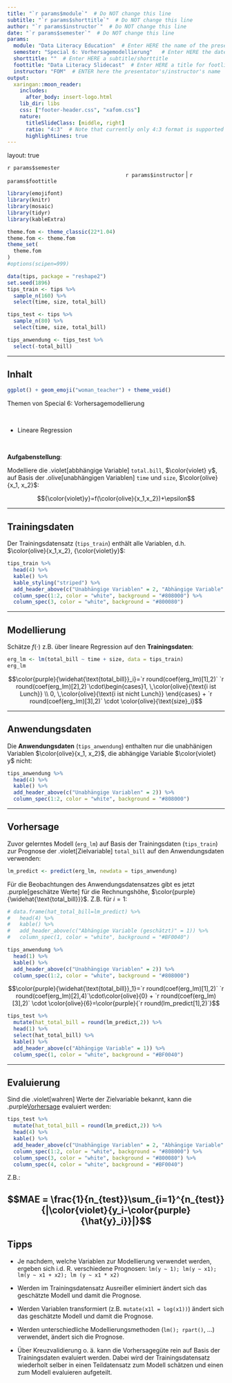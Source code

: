 ```yaml
---
title: "`r params$module`"  # Do NOT change this line
subtitle: "`r params$shorttitle`"  # Do NOT change this line
author: "`r params$instructor`"  # Do NOT change this line
date: "`r params$semester`"  # Do NOT change this line
params:
  module: "Data Literacy Education"  # Enter HERE the name of the presentation/course/module
  semester: "Special 6: Vorhersagemodellierung"   # Enter HERE the date/semester/term
  shorttitle: ""  # Enter HERE a subtitle/shorttitle
  foottitle: "Data Literacy Slidecast"  # Enter HERE a title for footline
  instructor: "FOM"  # ENTER here the presentator's/instructor's name
output:
  xaringan::moon_reader:
    includes:
      after_body: insert-logo.html
    lib_dir: libs
    css: ["footer-header.css", "xafom.css"]
    nature:
      titleSlideClass: [middle, right]
      ratio: "4:3"  # Note that currently only 4:3 format is supported
      highlightLines: true
---
```



layout: true
  
<div class="my-header"></div>

<!-- the following lines define the header and the footer line: -->
<div class="my-footer"><span>`r params$semester`    
&emsp;&emsp;&emsp;&emsp;&emsp;&emsp;
&emsp;&emsp;&emsp;&emsp;&emsp;&emsp;&emsp;&emsp;&emsp;&emsp;&emsp;&emsp;&emsp;
`r params$instructor` | `r params$foottitle` </span></div> 

<div class="footer-line"></div>



```r
library(emojifont)
library(knitr)
library(mosaic)
library(tidyr)
library(kableExtra)

theme.fom <- theme_classic(22*1.04)
theme.fom <- theme.fom
theme_set(
  theme.fom  
)
#options(scipen=999)

data(tips, package = "reshape2")
set.seed(1896)
tips_train <- tips %>%
  sample_n(160) %>%
  select(time, size, total_bill)

tips_test <- tips %>%
  sample_n(80) %>%
  select(time, size, total_bill)

tips_anwendung <- tips_test %>%
  select(-total_bill)

```

---

## Inhalt

```r
ggplot() + geom_emoji("woman_teacher") + theme_void()
```


Themen von Special 6: Vorhersagemodellierung

<br>


- Lineare Regression

<br>

**Aufgabenstellung**:

Modelliere die .violet[abbhängige Variable] `total.bill`, $\color{violet} y$,  auf Basis der .olive[unabhängigen Variablen] `time` und `size`, $\color{olive}{x_1, x_2}$:

$${\color{violet}y}=f(\color{olive}{x_1,x_2})+\epsilon$$

---

## Trainingsdaten

Der Trainingsdatensatz (`tips_train`) enthält alle Variablen, d.h. $\color{olive}{x_1,x_2}, {\color{violet}y}$:

```r
tips_train %>%
  head(4) %>%
  kable() %>%
  kable_styling("striped") %>%
  add_header_above(c("Unabhängige Variablen" = 2, "Abhängige Variable" = 1)) %>%
  column_spec(1:2, color = "white", background = "#808000") %>%
  column_spec(3, color = "white", background = "#800080")
```

---

## Modellierung

Schätze $f(\cdot)$ z.B. über lineare Regression auf den **Trainingsdaten**:

```r
erg_lm <- lm(total_bill ~ time + size, data = tips_train)
erg_lm
```

$$\color{purple}{\widehat{\text{total_bill}}_i}=`r round(coef(erg_lm)[1],2)` `r round(coef(erg_lm)[2],2)`\cdot\begin{cases}1, \,\color{olive}{\text{i ist Lunch}} \\ 0, \,\color{olive}{\text{i ist nicht Lunch}} \end{cases} + `r round(coef(erg_lm)[3],2)` \cdot \color{olive}{\text{size}_i}$$

---

## Anwendungsdaten

Die **Anwendungsdaten** (`tips_anwendung`) enthalten nur die unabhänigen Variablen $\color{olive}{x_1, x_2}$, die abhängige Variable $\color{violet} y$ nicht:

```r
tips_anwendung %>%
  head(4) %>%
  kable() %>%  
  add_header_above(c("Unabhängige Variablen" = 2)) %>%
  column_spec(1:2, color = "white", background = "#808000")
```

---

## Vorhersage

Zuvor gelerntes Modell (`erg_lm`) auf Basis der Trainingsdaten (`tips_train`) zur Prognose der .violet[Zielvariable] `total_bill` auf den Anwendungsdaten verwenden:

```r
lm_predict <- predict(erg_lm, newdata = tips_anwendung)
```

Für die Beobachtungen des Anwendungsdatensatzes gibt es jetzt .purple[geschätze Werte] für die Rechnungshöhe, $\color{purple}{\widehat{\text{total_bill}}}$. Z.B. für $i=1$:

```r
# data.frame(hat_total_bill=lm_predict) %>%
#   head(4) %>%
#   kable() %>%
#   add_header_above(c("Abhängige Variable (geschätzt)" = 1)) %>%
#   column_spec(1, color = "white", background = "#BF0040")

tips_anwendung %>%
  head(1) %>%
  kable() %>%  
  add_header_above(c("Unabhängige Variablen" = 2)) %>%
  column_spec(1:2, color = "white", background = "#808000")
```

$$\color{purple}{\widehat{\text{total_bill}}_1}=`r round(coef(erg_lm)[1],2)` `r round(coef(erg_lm)[2],4)`\cdot\color{olive}{0} + `r round(coef(erg_lm)[3],2)` \cdot \color{olive}{6}=\color{purple}{`r round(lm_predict[1],2)`}$$

```r
tips_test %>%
  mutate(hat_total_bill = round(lm_predict,2)) %>%
  head(1) %>%
  select(hat_total_bill) %>%
  kable() %>%
  add_header_above(c("Abhängige Variable" = 1)) %>%
  column_spec(1, color = "white", background = "#BF0040")
```


---

## Evaluierung

Sind die .violet[wahren] Werte der Zielvariable bekannt, kann die .purple[Vorhersage] evaluiert werden:

```r
tips_test %>%
  mutate(hat_total_bill = round(lm_predict,2)) %>%
  head(4) %>%
  kable() %>%
  add_header_above(c("Unabhängige Variablen" = 2, "Abhängige Variable" = 2)) %>%
  column_spec(1:2, color = "white", background = "#808000") %>%
  column_spec(3, color = "white", background = "#800080") %>%
  column_spec(4, color = "white", background = "#BF0040")
```

Z.B.:

$$MAE = \frac{1}{n_{test}}\sum_{i=1}^{n_{test}}{|\color{violet}{y_i-\color{purple}{\hat{y}_i}}|}$$
---

## Tipps

- Je nachdem, welche Variablen zur Modellierung verwendet werden, ergeben sich i.d. R. verschiedene Prognosen: `lm(y ~ 1); lm(y ~ x1); lm(y ~ x1 + x2); lm (y ~ x1 * x2)`

- Werden im Trainingsdatensatz Ausreißer eliminiert ändert sich das geschätzte Modell und damit die Prognose.

- Werden Variablen transformiert (z.B. `mutate(x1l = log(x1))`) ändert sich das geschätzte Modell und damit die Prognose.

- Werden unterschiedliche Modellierungsmethoden (`lm(); rpart()`, ...) verwendet, ändert sich die Prognose.

- Über Kreuzvalidierung o. ä. kann die Vorhersagegüte rein auf Basis der Trainingsdaten evaluiert werden. Dabei wird der Trainingsdatensatz wiederholt selber in einen Teildatensatz zum Modell schätzen und einen zum Modell evaluieren aufgeteilt. 



